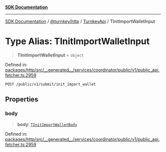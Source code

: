 [**SDK Documentation**](../../../../../README.mdx)

***

[SDK Documentation](../../../../../packages.mdx) / [@turnkey/http](../../../README.mdx) / [TurnkeyApi](../README.mdx) / TInitImportWalletInput

# Type Alias: TInitImportWalletInput

> **TInitImportWalletInput** = `object`

Defined in: [packages/http/src/\_\_generated\_\_/services/coordinator/public/v1/public\_api.fetcher.ts:2959](https://github.com/tkhq/sdk/blob/e1b1a69bdd608320aaf03cc2dbbf68dc0c52b28d/packages/http/src/__generated__/services/coordinator/public/v1/public_api.fetcher.ts#L2959)

`POST /public/v1/submit/init_import_wallet`

## Properties

### body

> **body**: [`TInitImportWalletBody`](TInitImportWalletBody.mdx)

Defined in: [packages/http/src/\_\_generated\_\_/services/coordinator/public/v1/public\_api.fetcher.ts:2959](https://github.com/tkhq/sdk/blob/e1b1a69bdd608320aaf03cc2dbbf68dc0c52b28d/packages/http/src/__generated__/services/coordinator/public/v1/public_api.fetcher.ts#L2959)
